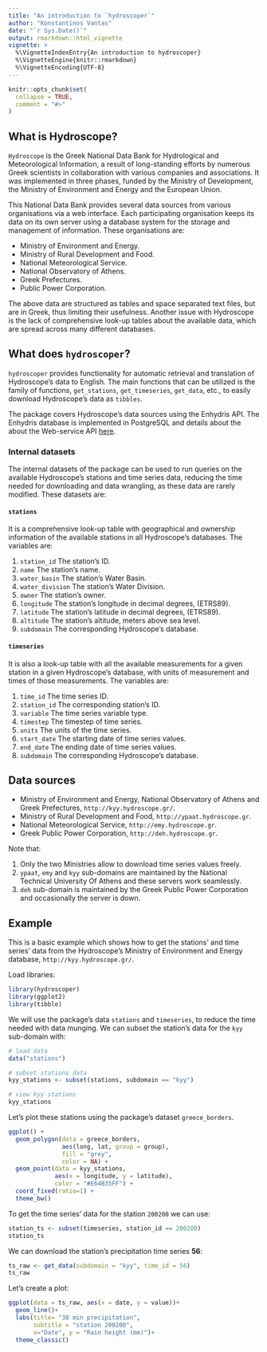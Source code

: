```yaml
---
title: "An introduction to `hydroscoper`"
author: "Konstantinos Vantas"
date: "`r Sys.Date()`"
output: rmarkdown::html_vignette
vignette: >
  %\VignetteIndexEntry{An introduction to hydroscoper}
  %\VignetteEngine{knitr::rmarkdown}
  %\VignetteEncoding{UTF-8}
---
```


```r
knitr::opts_chunk$set(
  collapse = TRUE,
  comment = "#>"
)

```

## What is Hydroscope?

`Hydroscope` is the  Greek National Data Bank for Hydrological and Meteorological Information, a result of long-standing efforts by numerous Greek scientists in collaboration with various companies and associations. It was implemented in three phases, funded by the Ministry of Development, the Ministry of Environment and Energy and the European Union.

This National Data Bank provides several data sources from various organisations via a web interface. Each participating organisation keeps its data on its own server using a database system for the storage and management of information. These organisations are:

* Ministry of Environment and Energy.
* Ministry of Rural Development and Food.
* National Meteorological Service.
* National Observatory of Athens.
* Greek Prefectures.
* Public Power Corporation.

The above data are structured as tables and space separated text files, but are in Greek, thus limiting their usefulness. Another issue with Hydroscope is the lack of comprehensive look-up tables about the available data, which are spread across many different databases.  

## What does `hydroscoper`?

`hydroscoper` provides functionality for automatic retrieval and translation of Hydroscope's data to English.  The main functions that can be utilized is the family of functions, `get_stations`, `get_timeseries`, `get_data`, etc., to easily download Hydroscope's data as `tibbles`. 

The package covers Hydroscope's data sources using the Enhydris API. The Enhydris database is implemented in PostgreSQL and details about the  about the Web-service API [here](http://enhydris.readthedocs.io).

### Internal datasets

The internal datasets of the package can be used to run queries on the available Hydroscope's stations and time series data, reducing the time needed for downloading and data wrangling, as these data are rarely modified.  These datasets are:

#### `stations`

It is a comprehensive look-up table with geographical and ownership information of the available stations in all Hydroscope's databases. The variables are: 

  1. `station_id` The station's ID.
  2. `name` The station's name.
  3. `water_basin` The station's Water Basin.
  4. `water_division` The station's Water Division.
  5. `owner` The station's owner.
  6. `longitude` The station's longitude in decimal degrees, (ETRS89).
  7. `latitude` The station's latitude in decimal degrees, (ETRS89).
  8. `altitude` The station's altitude, meters above sea level.
  9. `subdomain` The corresponding Hydroscope's database.


#### `timeseries`

It is also a look-up table with all the available measurements for a given station in a  given Hydroscope's  database, with units of measurement and times of those measurements. The variables are:

  1. `time_id` The time series ID.
  2. `station_id` The corresponding station's ID.
  3. `variable` The time series variable type.
  4. `timestep` The timestep of time series.
  5. `units` The units of the time series.
  6. `start_date` The starting date of time series values.
  7. `end_date` The ending date of time series values.
  8. `subdomain` The corresponding Hydroscope's database.


## Data sources

 * Ministry of Environment and Energy, National Observatory of Athens and Greek Prefectures, `http://kyy.hydroscope.gr/`.
 * Ministry of Rural Development and Food, `http://ypaat.hydroscope.gr`.
 * National Meteorological Service, `http://emy.hydroscope.gr`.
 * Greek Public Power Corporation, `http://deh.hydroscope.gr`.

Note that:

1. Only the two Ministries allow to download time series values freely.
2. `ypaat`, `emy` and `kyy` sub-domains are maintained  by the National Technical University Of Athens and these servers work seamlessly.
3. `deh` sub-domain is maintained  by the Greek Public Power Corporation and occasionally the server is down.

## Example

This is a basic example which shows how to get the stations' and time series' data from the Hydroscope's Ministry of Environment and Energy database, `http://kyy.hydroscope.gr/`.

Load libraries:

```r
library(hydroscoper)
library(ggplot2)
library(tibble)

```

We will use the package's data `stations` and `timeseries`, to reduce the time needed with data munging. We can subset the station's data for the `kyy` sub-domain with:

```r
# load data
data("stations")

# subset stations data
kyy_stations <- subset(stations, subdomain == "kyy")

# view kyy stations
kyy_stations
```

Let's plot these stations using the package's dataset `greece_borders`.

```r
ggplot() + 
  geom_polygon(data = greece_borders,
               aes(long, lat, group = group),
               fill = "grey",
               color = NA) +
  geom_point(data = kyy_stations,
             aes(x = longitude, y = latitude),
             color = "#E64B35FF") +
  coord_fixed(ratio=1) +
  theme_bw()
```

To get the time series' data for the station `200200`  we can use:

```r
station_ts <- subset(timeseries, station_id == 200200)
station_ts
```


We can download the station's  precipitation time series **56**:

``` r
ts_raw <- get_data(subdomain = "kyy", time_id = 56)
ts_raw
```

Let's create a plot:

``` r
ggplot(data = ts_raw, aes(x = date, y = value))+
  geom_line()+
  labs(title= "30 min precipitation", 
       subtitle = "station 200200",
       x="Date", y = "Rain height (mm)")+
  theme_classic()
```



